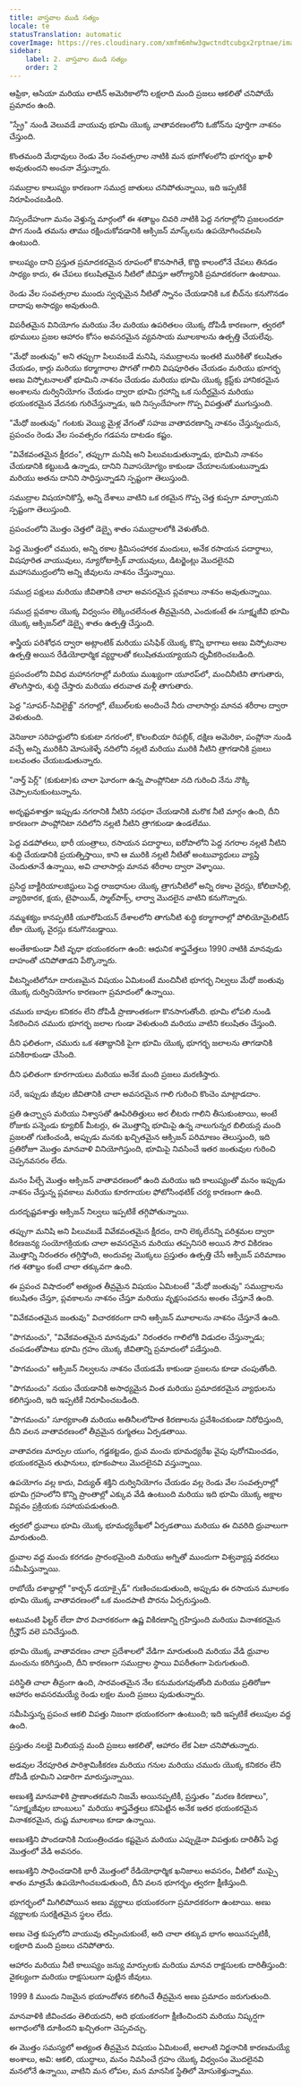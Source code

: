 ```yaml
---
title: వాస్తవాల ముడి సత్యం
locale: te
statusTranslation: automatic
coverImage: https://res.cloudinary.com/xmfm6mhw3gwctndtcubgx2rptnae/image/upload/v1741354419/small_cover_la_gran_rebelion_28716e29d2.webp
sidebar:
    label: 2. వాస్తవాల ముడి సత్యం
    order: 2
---
```

ఆఫ్రికా, ఆసియా మరియు లాటిన్ అమెరికాలోని లక్షలాది మంది ప్రజలు ఆకలితో చనిపోయే ప్రమాదం ఉంది.

"స్ప్రే" నుండి వెలువడే వాయువు భూమి యొక్క వాతావరణంలోని ఓజోన్‌ను పూర్తిగా నాశనం చేస్తుంది.

కొంతమంది మేధావులు రెండు వేల సంవత్సరాల నాటికి మన భూగోళంలోని భూగర్భం ఖాళీ అవుతుందని అంచనా వేస్తున్నారు.

సముద్రాల కాలుష్యం కారణంగా సముద్ర జాతులు చనిపోతున్నాయి, ఇది ఇప్పటికే నిరూపించబడింది.

నిస్సందేహంగా మనం వెళ్తున్న మార్గంలో ఈ శతాబ్దం చివరి నాటికి పెద్ద నగరాల్లోని ప్రజలందరూ పొగ నుండి తమను తాము రక్షించుకోవడానికి ఆక్సిజన్ మాస్క్‌లను ఉపయోగించవలసి ఉంటుంది.

కాలుష్యం దాని ప్రస్తుత ప్రమాదకరమైన రూపంలో కొనసాగితే, కొద్ది కాలంలోనే చేపలు తినడం సాధ్యం కాదు, ఈ చేపలు కలుషితమైన నీటిలో జీవిస్తూ ఆరోగ్యానికి ప్రమాదకరంగా ఉంటాయి.

రెండు వేల సంవత్సరాల ముందు స్వచ్ఛమైన నీటితో స్నానం చేయడానికి ఒక బీచ్‌ను కనుగొనడం దాదాపు అసాధ్యం అవుతుంది.

విపరీతమైన వినియోగం మరియు నేల మరియు ఉపరితలం యొక్క దోపిడీ కారణంగా, త్వరలో భూములు ప్రజల ఆహారం కోసం అవసరమైన వ్యవసాయ మూలకాలను ఉత్పత్తి చేయలేవు.

"మేధో జంతువు" అని తప్పుగా పిలువబడే మనిషి, సముద్రాలను ఇంతటి మురికితో కలుషితం చేయడం, కార్లు మరియు కర్మాగారాల పొగతో గాలిని విషపూరితం చేయడం మరియు భూగర్భ అణు విస్ఫోటనాలతో భూమిని నాశనం చేయడం మరియు భూమి యొక్క క్రస్ట్‌కు హానికరమైన అంశాలను దుర్వినియోగం చేయడం ద్వారా భూమి గ్రహాన్ని ఒక సుదీర్ఘమైన మరియు భయంకరమైన వేదనకు గురిచేస్తున్నాడు, ఇది నిస్సందేహంగా గొప్ప విపత్తుతో ముగుస్తుంది.

"మేధో జంతువు" గంటకు వెయ్యి మైళ్ల వేగంతో సహజ వాతావరణాన్ని నాశనం చేస్తున్నందున, ప్రపంచం రెండు వేల సంవత్సరం గడపను దాటడం కష్టం.

"వివేకవంతమైన క్షీరదం", తప్పుగా మనిషి అని పిలువబడుతున్నాడు, భూమిని నాశనం చేయడానికి కట్టుబడి ఉన్నాడు, దానిని నివాసయోగ్యం కాకుండా చేయాలనుకుంటున్నాడు మరియు అతను దానిని సాధిస్తున్నాడని స్పష్టంగా తెలుస్తుంది.

సముద్రాల విషయానికొస్తే, అన్ని దేశాలు వాటిని ఒక రకమైన గొప్ప చెత్త కుప్పగా మార్చాయని స్పష్టంగా తెలుస్తుంది.

ప్రపంచంలోని మొత్తం చెత్తలో డెబ్బై శాతం సముద్రాలలోకి వెళుతోంది.

పెద్ద మొత్తంలో చమురు, అన్ని రకాల క్రిమిసంహారక మందులు, అనేక రసాయన పదార్థాలు, విషపూరిత వాయువులు, న్యూరోటాక్సిక్ వాయువులు, డిటర్జెంట్లు మొదలైనవి మహాసముద్రంలోని అన్ని జీవులను నాశనం చేస్తున్నాయి.

సముద్ర పక్షులు మరియు జీవితానికి చాలా అవసరమైన ప్లవకాలు నాశనం అవుతున్నాయి.

సముద్ర ప్లవకాల యొక్క విధ్వంసం లెక్కించలేనంత తీవ్రమైనది, ఎందుకంటే ఈ సూక్ష్మజీవి భూమి యొక్క ఆక్సిజన్‌లో డెబ్బై శాతం ఉత్పత్తి చేస్తుంది.

శాస్త్రీయ పరిశోధన ద్వారా అట్లాంటిక్ మరియు పసిఫిక్ యొక్క కొన్ని భాగాలు అణు విస్ఫోటనాల ఉత్పత్తి అయిన రేడియోధార్మిక వ్యర్థాలతో కలుషితమయ్యాయని ధృవీకరించబడింది.

ప్రపంచంలోని వివిధ మహానగరాల్లో మరియు ముఖ్యంగా యూరప్‌లో, మంచినీటిని తాగుతారు, తొలగిస్తారు, శుద్ధి చేస్తారు మరియు తరువాత మళ్లీ తాగుతారు.

పెద్ద "సూపర్-సివిలైజ్డ్" నగరాల్లో, టేబుల్‌లకు అందించే నీరు చాలాసార్లు మానవ శరీరాల ద్వారా వెళుతుంది.

వెనిజులా సరిహద్దులోని కుకుటా నగరంలో, కొలంబియా రిపబ్లిక్, దక్షిణ అమెరికా, పంప్లోనా నుండి వచ్చే అన్ని మురికిని మోసుకెళ్ళే నదిలోని నల్లటి మరియు మురికి నీటిని త్రాగడానికి ప్రజలు బలవంతం చేయబడుతున్నారు.

"నార్త్ పెర్ల్" (కుకుటా)కు చాలా ఘోరంగా ఉన్న పాంప్లోనిటా నది గురించి నేను నొక్కి చెప్పాలనుకుంటున్నాను.

అదృష్టవశాత్తూ ఇప్పుడు నగరానికి నీటిని సరఫరా చేయడానికి మరొక నీటి మార్గం ఉంది, దీని కారణంగా పాంప్లోనిటా నదిలోని నల్లటి నీటిని త్రాగకుండా ఉండలేము.

పెద్ద వడపోతలు, భారీ యంత్రాలు, రసాయన పదార్థాలు, ఐరోపాలోని పెద్ద నగరాల నల్లటి నీటిని శుద్ధి చేయడానికి ప్రయత్నిస్తాయి, కాని ఆ మురికి నల్లటి నీటితో అంటువ్యాధులు వ్యాప్తి చెందుతూనే ఉన్నాయి, అవి చాలాసార్లు మానవ శరీరాల ద్వారా వెళ్ళాయి.

ప్రసిద్ధ బాక్టీరియాలజిస్టులు పెద్ద రాజధానుల యొక్క త్రాగునీటిలో అన్ని రకాల వైరస్లు, కోలిబాసిల్లి, వ్యాధికారక, క్షయ, టైఫాయిడ్, స్మాల్‌పాక్స్, లార్వా మొదలైన వాటిని కనుగొన్నారు.

నమ్మశక్యం కానప్పటికీ యూరోపియన్ దేశాలలోని తాగునీటి శుద్ధి కర్మాగారాల్లో పోలియోమైలిటిస్ టీకా యొక్క వైరస్లు కనుగొనబడ్డాయి.

అంతేకాకుండా నీటి వృధా భయంకరంగా ఉంది: ఆధునిక శాస్త్రవేత్తలు 1990 నాటికి మానవుడు దాహంతో చనిపోతాడని పేర్కొన్నారు.

వీటన్నింటిలోనూ దారుణమైన విషయం ఏమిటంటే మంచినీటి భూగర్భ నిల్వలు మేధో జంతువు యొక్క దుర్వినియోగం కారణంగా ప్రమాదంలో ఉన్నాయి.

చమురు బావుల కనికరం లేని దోపిడీ ప్రాణాంతకంగా కొనసాగుతోంది. భూమి లోపలి నుండి సేకరించిన చమురు భూగర్భ జలాల గుండా వెళుతుంది మరియు వాటిని కలుషితం చేస్తుంది.

దీని ఫలితంగా, చమురు ఒక శతాబ్దానికి పైగా భూమి యొక్క భూగర్భ జలాలను తాగడానికి పనికిరాకుండా చేసింది.

దీని ఫలితంగా కూరగాయలు మరియు అనేక మంది ప్రజలు మరణిస్తారు.

సరే, ఇప్పుడు జీవుల జీవితానికి చాలా అవసరమైన గాలి గురించి కొంచెం మాట్లాడదాం.

ప్రతి ఉచ్ఛ్వాస మరియు నిశ్వాసతో ఊపిరితిత్తులు అర లీటరు గాలిని తీసుకుంటాయి, అంటే రోజుకు పన్నెండు క్యూబిక్ మీటర్లు, ఈ మొత్తాన్ని భూమిపై ఉన్న నాలుగున్నర బిలియన్ల మంది ప్రజలతో గుణించండి, అప్పుడు మనకు ఖచ్చితమైన ఆక్సిజన్ పరిమాణం తెలుస్తుంది, ఇది ప్రతిరోజూ మొత్తం మానవాళి వినియోగిస్తుంది, భూమిపై నివసించే ఇతర జంతువుల గురించి చెప్పనవసరం లేదు.

మనం పీల్చే మొత్తం ఆక్సిజన్ వాతావరణంలో ఉంది మరియు ఇది కాలుష్యంతో మనం ఇప్పుడు నాశనం చేస్తున్న ప్లవకాలు మరియు కూరగాయల ఫోటోసింథటిక్ చర్య కారణంగా ఉంది.

దురదృష్టవశాత్తు ఆక్సిజన్ నిల్వలు ఇప్పటికే తగ్గిపోతున్నాయి.

తప్పుగా మనిషి అని పిలువబడే వివేకవంతమైన క్షీరదం, దాని లెక్కలేనన్ని పరిశ్రమల ద్వారా కిరణజన్య సంయోగక్రియకు చాలా అవసరమైన మరియు తప్పనిసరి అయిన సౌర వికిరణం మొత్తాన్ని నిరంతరం తగ్గిస్తోంది, అందువల్ల మొక్కలు ప్రస్తుతం ఉత్పత్తి చేసే ఆక్సిజన్ పరిమాణం గత శతాబ్దం కంటే చాలా తక్కువగా ఉంది.

ఈ ప్రపంచ విషాదంలో అత్యంత తీవ్రమైన విషయం ఏమిటంటే "మేధో జంతువు" సముద్రాలను కలుషితం చేస్తూ, ప్లవకాలను నాశనం చేస్తూ మరియు వృక్షసంపదను అంతం చేస్తూనే ఉంది.

"వివేకవంతమైన జంతువు" విచారకరంగా దాని ఆక్సిజన్ మూలాలను నాశనం చేస్తూనే ఉంది.

"పొగమంచు", "వివేకవంతమైన మానవుడు" నిరంతరం గాలిలోకి విడుదల చేస్తున్నాడు; చంపడంతోపాటు భూమి గ్రహం యొక్క జీవితాన్ని ప్రమాదంలో పడేస్తుంది.

"పొగమంచు" ఆక్సిజన్ నిల్వలను నాశనం చేయడమే కాకుండా ప్రజలను కూడా చంపుతోంది.

"పొగమంచు" నయం చేయడానికి అసాధ్యమైన వింత మరియు ప్రమాదకరమైన వ్యాధులను కలిగిస్తుంది, ఇది ఇప్పటికే నిరూపించబడింది.

"పొగమంచు" సూర్యకాంతి మరియు అతినీలలోహిత కిరణాలను ప్రవేశించకుండా నిరోధిస్తుంది, దీని వలన వాతావరణంలో తీవ్రమైన రుగ్మతలు ఏర్పడతాయి.

వాతావరణ మార్పుల యుగం, గడ్డకట్టడం, ధ్రువ మంచు భూమధ్యరేఖ వైపు పురోగమించడం, భయంకరమైన తుఫానులు, భూకంపాలు మొదలైనవి వస్తున్నాయి.

ఉపయోగం వల్ల కాదు, విద్యుత్ శక్తిని దుర్వినియోగం చేయడం వల్ల రెండు వేల సంవత్సరాల్లో భూమి గ్రహంలోని కొన్ని ప్రాంతాల్లో ఎక్కువ వేడి ఉంటుంది మరియు ఇది భూమి యొక్క అక్షాల విప్లవం ప్రక్రియకు సహాయపడుతుంది.

త్వరలో ధ్రువాలు భూమి యొక్క భూమధ్యరేఖలో ఏర్పడతాయి మరియు ఈ చివరిది ధ్రువాలుగా మారుతుంది.

ధ్రువాల వద్ద మంచు కరగడం ప్రారంభమైంది మరియు అగ్నితో ముందుగా విశ్వవ్యాప్త వరదలు సమీపిస్తున్నాయి.

రాబోయే దశాబ్దాల్లో "కార్బన్ డయాక్సైడ్" గుణించబడుతుంది, అప్పుడు ఈ రసాయన మూలకం భూమి యొక్క వాతావరణంలో ఒక మందపాటి పొరను ఏర్పరుస్తుంది.

అటువంటి ఫిల్టర్ లేదా పొర విచారకరంగా ఉష్ణ వికిరణాన్ని గ్రహిస్తుంది మరియు వినాశకరమైన గ్రీన్హౌస్ వలె పనిచేస్తుంది.

భూమి యొక్క వాతావరణం చాలా ప్రదేశాలలో వేడిగా మారుతుంది మరియు వేడి ధ్రువాల మంచును కరిగిస్తుంది, దీని కారణంగా సముద్రాల స్థాయి విపరీతంగా పెరుగుతుంది.

పరిస్థితి చాలా తీవ్రంగా ఉంది, సారవంతమైన నేల కనుమరుగవుతోంది మరియు ప్రతిరోజూ ఆహారం అవసరమయ్యే రెండు లక్షల మంది ప్రజలు పుడుతున్నారు.

సమీపిస్తున్న ప్రపంచ ఆకలి విపత్తు నిజంగా భయంకరంగా ఉంటుంది; ఇది ఇప్పటికే తలుపుల వద్ద ఉంది.

ప్రస్తుతం నలభై మిలియన్ల మంది ప్రజలు ఆకలితో, ఆహారం లేక ఏటా చనిపోతున్నారు.

అడవుల నేరపూరిత పారిశ్రామికీకరణ మరియు గనుల మరియు చమురు యొక్క కనికరం లేని దోపిడీ భూమిని ఎడారిగా మారుస్తున్నాయి.

అణుశక్తి మానవాళికి ప్రాణాంతకమని నిజమే అయినప్పటికీ, ప్రస్తుతం "మరణ కిరణాలు", "సూక్ష్మజీవుల బాంబులు" మరియు శాస్త్రవేత్తలు కనిపెట్టిన అనేక ఇతర భయంకరమైన వినాశకరమైన, దుష్ట మూలకాలు కూడా ఉన్నాయి.

అణుశక్తిని పొందడానికి నియంత్రించడం కష్టమైన మరియు ఎప్పుడైనా విపత్తుకు దారితీసే పెద్ద మొత్తంలో వేడి అవసరం.

అణుశక్తిని సాధించడానికి భారీ మొత్తంలో రేడియోధార్మిక ఖనిజాలు అవసరం, వీటిలో ముప్పై శాతం మాత్రమే ఉపయోగించబడుతుంది, దీని వలన భూగర్భం త్వరగా క్షీణిస్తుంది.

భూగర్భంలో మిగిలిపోయిన అణు వ్యర్థాలు భయంకరంగా ప్రమాదకరంగా ఉంటాయి. అణు వ్యర్థాలకు సురక్షితమైన స్థలం లేదు.

అణు చెత్త కుప్పలోని వాయువు తప్పించుకుంటే, అది చాలా తక్కువ భాగం అయినప్పటికీ, లక్షలాది మంది ప్రజలు చనిపోతారు.

ఆహారం మరియు నీటి కాలుష్యం జన్యు మార్పులకు మరియు మానవ రాక్షసులకు దారితీస్తుంది: వైకల్యంగా మరియు రాక్షసులుగా పుట్టిన జీవులు.

1999 కి ముందు నిజమైన భయాందోళన కలిగించే తీవ్రమైన అణు ప్రమాదం జరుగుతుంది.

మానవాళికి జీవించడం తెలియదని, అది భయంకరంగా క్షీణించిందని మరియు నిష్కర్షగా అగాధంలోకి దూకిందని ఖచ్చితంగా చెప్పవచ్చు.

ఈ మొత్తం సమస్యలో అత్యంత తీవ్రమైన విషయం ఏమిటంటే, అలాంటి నిర్జనానికి కారణమయ్యే అంశాలు, అవి: ఆకలి, యుద్ధాలు, మనం నివసించే గ్రహం యొక్క విధ్వంసం మొదలైనవి మనలోనే ఉన్నాయి, వాటిని మన లోపల, మన మానసిక స్థితిలో మోసుకెళ్తున్నాము.


